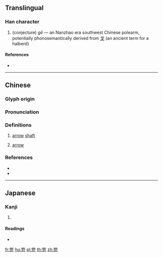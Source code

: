 {{character info/new}}
==Translingual==

===Han character===
{{Han char|rn=118|rad=竹|as=05|sn=11|four=88621|canj=HMNR|ids=⿱[[竹|⺮]][[可]]}}

# {{lb|zh|military|archaic}} (conjecture) ''gě'' &mdash; an Nanzhao era southwest Chinese polearm, potentially phonosemantically derived from [[戈]] (an ancient term for a halberd)
{{zh-x|朱笴，出 麗水，裝 以 金 穹 鐵 簜，所 指 無 不 洞 也。|The 'pearl '''polearm'''' is a product of Lí​shuǐ​, and is decorated with a golden [[fuller]] and an iron guard, and they are always hollow.|CL|ref={{RQ:Manshu|7|Weaponry|21}}}}

====References====
* {{Han ref|kx=0881.120|dkj=25951|dj=1310.010|hdz=52953.130|uh=7B34|ud=31540|bh=D6CD|bd=54989}}

----

==Chinese==
{{zh-forms}}

===Glyph origin===
{{Han etym}}

===Pronunciation===
{{zh-pron
|m=gě,gǎn
|c=gon2,go2,gou2
|mc=y
|oc=y
|cat=
}}

===Definitions===
{{zh-hanzi}}

# {{zh-obsolete}} [[arrow]] [[shaft]]
# {{zh-obsolete}} [[arrow]]

===References===
* {{R:twedu|B03177}}
* {{R:yue:Hanzi}}

----

==Japanese==

===Kanji===
{{ja-kanji|grade=|rs=竹05}}

# {{defn|lang=ja|sort=竹05}}

====Readings====
* {{ja-readings|on=[[か]] (ka), [[こう]] (kō), [[かん]] (kan)|kun=[[やがら]] (yagara)|nanori=}}

[[fr:笴]]
[[hu:笴]]
[[pl:笴]]
[[th:笴]]
[[zh:笴]]